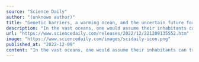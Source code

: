 ```yaml
---
source: "Science Daily"
author: "(unknown author)"
title: "Genetic barriers, a warming ocean, and the uncertain future for an important forage fish"
description: "In the vast oceans, one would assume their inhabitants can travel far and wide and, as a result, populations of a species would mix freely. But this doesn't appear to be the case for a vital forage fish called the sand lance."
url: "https://www.sciencedaily.com/releases/2022/12/221209135552.htm"
image: "https://www.sciencedaily.com/images/scidaily-icon.png"
published_at: "2022-12-09"
content: "In the vast oceans, one would assume their inhabitants can travel far and wide and, as a result, populations of a species would mix freely. But this doesn't appear to be the case for a vital forage f… [+5783 chars]"
---
```


